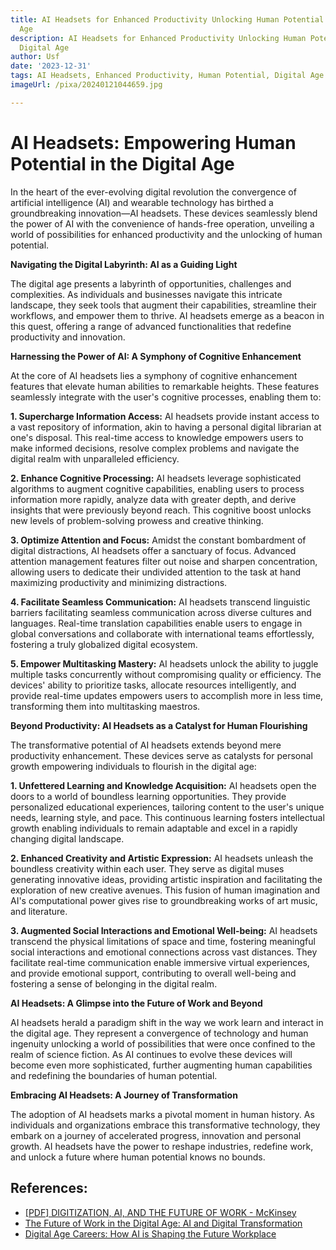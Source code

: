 ```yaml
---
title: AI Headsets for Enhanced Productivity Unlocking Human Potential in the Digital
  Age
description: AI Headsets for Enhanced Productivity Unlocking Human Potential in the
  Digital Age
author: Usf
date: '2023-12-31'
tags: AI Headsets, Enhanced Productivity, Human Potential, Digital Age
imageUrl: /pixa/20240121044659.jpg

---
```

# AI Headsets: Empowering Human Potential in the Digital Age

In the heart of the ever-evolving  digital revolution  the convergence of artificial intelligence  (AI) and wearable technology has birthed a groundbreaking  innovation—AI headsets. These devices seamlessly  blend the power of AI with the convenience of hands-free operation,  unveiling a world  of possibilities for enhanced productivity and the unlocking  of human potential.

**Navigating the Digital Labyrinth: AI as a Guiding  Light**

The digital age presents a labyrinth of opportunities,  challenges and complexities. As individuals and businesses navigate this intricate landscape,  they seek tools that augment their capabilities, streamline their workflows, and empower them to thrive. AI headsets emerge as  a beacon in this quest, offering a range of advanced functionalities that redefine productivity and innovation.

**Harnessing the Power of AI: A Symphony of Cognitive Enhancement**

At the core of AI headsets lies a symphony of cognitive enhancement features that elevate human abilities to remarkable heights. These features  seamlessly integrate with the user's cognitive processes, enabling them to:

**1. Supercharge Information Access:** AI headsets provide instant access to  a vast repository of  information, akin to having a personal digital librarian at one's disposal.  This real-time access to knowledge empowers users to make informed decisions, resolve  complex problems and navigate the  digital realm with unparalleled efficiency.

**2.  Enhance Cognitive Processing:** AI  headsets leverage sophisticated algorithms  to augment cognitive capabilities, enabling users to process information more rapidly, analyze data with greater depth, and derive insights that were previously beyond  reach. This cognitive  boost unlocks new levels of problem-solving prowess and creative thinking.

**3. Optimize Attention and  Focus:** Amidst the constant bombardment of digital distractions, AI headsets offer  a sanctuary  of focus. Advanced attention management features filter out noise and sharpen concentration, allowing users to dedicate their undivided attention to the task at  hand maximizing productivity and minimizing distractions.

**4. Facilitate Seamless Communication:** AI headsets transcend linguistic barriers facilitating seamless communication across diverse cultures and  languages. Real-time  translation  capabilities enable users to engage in global conversations and collaborate  with international teams effortlessly, fostering a truly globalized digital ecosystem.

**5. Empower Multitasking Mastery:** AI headsets unlock  the ability to  juggle multiple tasks concurrently without  compromising quality or efficiency. The devices' ability to prioritize tasks, allocate resources intelligently, and provide  real-time updates empowers users to accomplish more in less time, transforming  them into multitasking maestros.

**Beyond Productivity:  AI Headsets as a Catalyst for Human Flourishing**

The transformative potential of AI  headsets extends beyond mere productivity enhancement. These  devices serve as catalysts for  personal growth  empowering individuals to flourish in the digital age:

**1. Unfettered Learning and  Knowledge Acquisition:**  AI headsets open  the  doors to a world of boundless learning opportunities. They provide personalized educational experiences, tailoring  content to the user's unique needs, learning style, and pace. This continuous learning fosters intellectual growth enabling individuals to remain adaptable and excel in  a rapidly changing  digital landscape.

**2. Enhanced Creativity and Artistic Expression:** AI headsets unleash the boundless creativity within each user. They serve as digital muses generating innovative ideas, providing artistic inspiration and  facilitating  the  exploration of new creative avenues. This fusion of human imagination  and AI's computational power gives rise to groundbreaking works of art music, and literature.

**3. Augmented  Social Interactions and Emotional Well-being:** AI  headsets transcend the physical limitations of  space and time, fostering  meaningful social interactions and emotional connections across vast distances. They facilitate real-time communication enable immersive virtual  experiences, and  provide emotional support, contributing to overall  well-being and fostering a sense of belonging in the digital realm.

**AI Headsets: A  Glimpse into the Future of Work and Beyond**

AI headsets herald a paradigm shift in the way we work learn and interact in the digital age. They represent a convergence of technology  and human ingenuity unlocking a world of possibilities that were once confined to the realm of science  fiction. As AI continues to evolve these devices will become even more sophisticated, further augmenting human capabilities and redefining the  boundaries of human  potential.

**Embracing  AI Headsets: A Journey of Transformation**

The adoption of AI headsets marks a  pivotal moment in human history.  As individuals and organizations embrace  this transformative technology, they embark on a journey of accelerated progress, innovation and personal growth. AI headsets have the power to reshape  industries, redefine work, and unlock a future where human potential knows no bounds.

## References:
- [[PDF] DIGITIZATION, AI, AND THE FUTURE OF WORK - McKinsey](https://www.mckinsey.com/~/media/mckinsey/featured%20insights/europe/ten%20imperatives%20for%20europe%20in%20the%20age%20of%20ai%20and%20automation/digitization-ai-and-the-future-of-work.ashx)
- [The Future of Work in the Digital Age: AI and Digital Transformation](https://www.linkedin.com/pulse/future-work-digital-age-ai-transformation-helmut-schindlwick)
- [Digital Age Careers: How AI is Shaping the Future Workplace](https://surveysparrow.com/blog/ai-and-the-future-of-work/)
